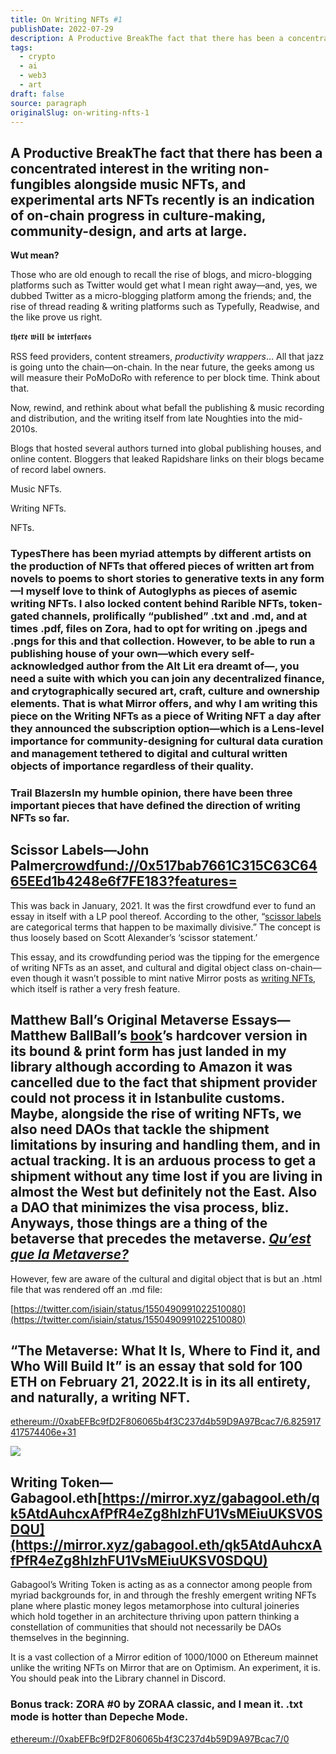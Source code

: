 ```yaml
---
title: On Writing NFTs #1
publishDate: 2022-07-29
description: A Productive BreakThe fact that there has been a concentrated interest in the writing non-fungibles alongside music NFTs, and experimental arts NFTs ......
tags:
  - crypto
  - ai
  - web3
  - art
draft: false
source: paragraph
originalSlug: on-writing-nfts-1
---
```



## A Productive BreakThe fact that there has been a concentrated interest in the writing non-fungibles alongside music NFTs, and experimental arts NFTs recently is an indication of on-chain progress in culture-making, community-design, and arts at large.

**Wut mean?**

Those who are old enough to recall the rise of blogs, and micro-blogging platforms such as Twitter would get what I mean right away—and, yes, we dubbed Twitter as a micro-blogging platform among the friends; and, the rise of thread reading & writing platforms such as Typefully, Readwise, and the like prove us right.

𝖙𝖍𝖊𝖗𝖊 𝖜𝖎𝖑𝖑 𝖇𝖊 𝖎𝖓𝖙𝖊𝖗𝖋𝖆𝖈𝖊𝖘

RSS feed providers, content streamers, *productivity wrappers*… All that jazz is going unto the chain—on-chain. In the near future, the geeks among us will measure their PoMoDoRo with reference to per block time. Think about that.

Now, rewind, and rethink about what befall the publishing & music recording and distribution, and the writing itself from late Noughties into the mid-2010s.

Blogs that hosted several authors turned into global publishing houses, and online content. Bloggers that leaked Rapidshare links on their blogs became of record label owners.

Music NFTs.

Writing NFTs.

NFTs.

### TypesThere has been myriad attempts by different artists on the production of NFTs that offered pieces of written art from novels to poems to short stories to generative texts in any form—I myself love to think of Autoglyphs as pieces of asemic writing NFTs. I also locked content behind Rarible NFTs, token-gated channels, prolifically “published” .txt and .md, and at times .pdf, files on Zora, had to opt for writing on .jpegs and .pngs for this and that collection. However, to be able to run a publishing house of your own—which every self-acknowledged author from the Alt Lit era dreamt of—, you need a suite with which you can join any decentralized finance, and crytographically secured art, craft, culture and ownership elements. That is what Mirror offers, and why I am writing this piece on the Writing NFTs as a piece of Writing NFT a day after they announced the subscription option—which is a Lens-level importance for community-designing for cultural data curation and management tethered to digital and cultural written objects of importance regardless of their quality.

### Trail BlazersIn my humble opinion, there have been three important pieces that have defined the direction of writing NFTs so far.

## Scissor Labels—John Palmer[crowdfund://0x517bab7661C315C63C6465EEd1b4248e6f7FE183?features=](crowdfund://0x517bab7661C315C63C6465EEd1b4248e6f7FE183?features=)

This was back in January, 2021. It was the first crowdfund ever to fund an essay in itself with a LP pool thereof. According to the other, “[scissor labels](https://j.mirror.xyz/RUeJfZEZxr-hkuzUCakQyUuf2kOJVMPPiAWBaQFhhqc) are categorical terms that happen to be maximally divisive.” The concept is thus loosely based on Scott Alexander’s ‘scissor statement.’

This essay, and its crowdfunding period was the tipping for the emergence of writing NFTs as an asset, and cultural and digital object class on-chain—even though it wasn’t possible to mint native Mirror posts as [writing NFTs](https://dev.mirror.xyz/5gt60vKFJZ_tR1BjoJ7-Y0sNw7REebStHjzFU5x73J0), which itself is rather a very fresh feature.

## Matthew Ball’s Original Metaverse Essays—Matthew BallBall’s [book](https://www.matthewball.vc/metaversebook)’s hardcover version in its bound & print form has just landed in my library although according to Amazon it was cancelled due to the fact that shipment provider could not process it in Istanbulite customs. Maybe, alongside the rise of writing NFTs, we also need DAOs that tackle the shipment limitations by insuring and handling them, and in actual tracking. It is an arduous process to get a shipment without any time lost if you are living in almost the West but definitely not the East. Also a DAO that minimizes the visa process, bliz. Anyways, those things are a thing of the betaverse that precedes the metaverse. [*Qu’est que la Metaverse?*](https://ipfs.io/ipfs/QmZHQ8WteV8iP9Lia3VP7Am7DoTAGDrk3d94t4EGYuFb1k?filename=deleuze-and-guattari.png)

However, few are aware of the cultural and digital object that is but an .html file that was rendered off an .md file:

[https://twitter.com/isiain/status/1550490991022510080](https://twitter.com/isiain/status/1550490991022510080)

## “The Metaverse: What It Is, Where to Find it, and Who Will Build It” is an essay that sold for 100 ETH on February 21, 2022.It is in its all entirety, and naturally, a writing NFT.

[ethereum://0xabEFBc9fD2F806065b4f3C237d4b59D9A97Bcac7/6.825917417574406e+31](ethereum://0xabEFBc9fD2F806065b4f3C237d4b59D9A97Bcac7/6.825917417574406e+31)

![](https://storage.googleapis.com/papyrus_images/c42b56449a313e8112cf98f4763e965e.png)

<NFTEmbed url="https://zora.co/collections/0x6825e917B4bdDF17574405E95970180c1D742428/0" />

## Writing Token—Gabagool.eth[https://mirror.xyz/gabagool.eth/qk5AtdAuhcxAfPfR4eZg8hlzhFU1VsMEiuUKSV0SDQU](https://mirror.xyz/gabagool.eth/qk5AtdAuhcxAfPfR4eZg8hlzhFU1VsMEiuUKSV0SDQU)

Gabagool’s Writing Token is acting as as a connector among people from myriad backgrounds for, in and through the freshly emergent writing NFTs plane where plastic money legos metamorphose into cultural joineries which hold together in an architecture thriving upon pattern thinking a constellation of communities that should not necessarily be DAOs themselves in the beginning.

It is a vast collection of a Mirror edition of 1000/1000 on Ethereum mainnet unlike the writing NFTs on Mirror that are on Optimism. An experiment, it is. You should peak into the Library channel in Discord.

### Bonus track: ZORA #0 by ZORAA classic, and I mean it. .txt mode is hotter than Depeche Mode.

[ethereum://0xabEFBc9fD2F806065b4f3C237d4b59D9A97Bcac7/0](ethereum://0xabEFBc9fD2F806065b4f3C237d4b59D9A97Bcac7/0)